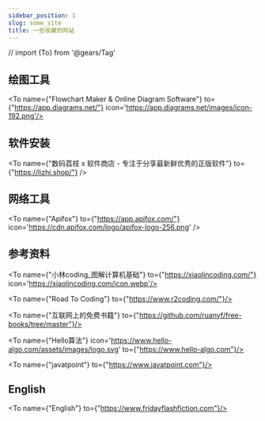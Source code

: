 ```yaml
---
sidebar_position: 1
slug: some_site
title: 一些收藏的网站
---
```

// import {To} from '@gears/Tag'

## 绘图工具

<To name={"Flowchart Maker & Online Diagram Software"} to={"https://app.diagrams.net/"} icon='https://app.diagrams.net/images/icon-192.png'/>



## 软件安装

<To name={"数码荔枝 x 软件商店 -  专注于分享最新鲜优秀的正版软件"} to={"https://lizhi.shop/"} />

<To name="跨平台开发知识图谱" to="https://tsejx.github.io/cross-platform-guidebook/"/>



## 网络工具


<To name={"Apifox"} to={"https://app.apifox.com/"} icon='https://cdn.apifox.com/logo/apifox-logo-256.png' />


## 参考资料
<To name={"小林coding_图解计算机基础"} to={"https://xiaolincoding.com/"} icon='https://xiaolincoding.com/icon.webp'/>

<To name={"Road To Coding"} to={"https://www.r2coding.com/"}/>



<To name={"互联网上的免费书籍"} to={"https://github.com/ruanyf/free-books/tree/master"}/>



<To name={"Hello算法"} icon='https://www.hello-algo.com/assets/images/logo.svg' to={"https://www.hello-algo.com"}/>


<To name={"javatpoint"} to={"https://www.javatpoint.com"}/>


## English

<To name={"English"} to={"https://www.fridayflashfiction.com"}/>